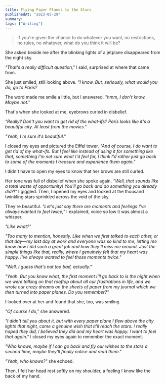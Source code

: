 ```yaml
---
title: Flying Paper Planes to the Stars
publishedAt: "2023-05-29"
summary:
tags: ["Writing"]
---
```


> If you're given the chance to do whatever you want, no restrictions, no rules, no whatever, what do you think it will be?

She asked beside me after the blinking lights of a jetplane disappeared from the night sky.

_"That's a really difficult question,"_ 
I said, surprised at where that came from.

She just smiled, still looking above. 
_"I know. But, seriously, what would you do, go to Paris?_

The word made me smile a little, but I answered, 
_"hmm, I don't know. Maybe not."_

That's when she looked at me, eyebrows curled in disbelief. 

_"Really? Don't you want to get rid of the what-ifs? Paris looks like it's a beautiful city. At least from the movies."_

_"Yeah, I'm sure it's beautiful."_

I closed my eyes and pictured the Eiffel tower. _"And of course, I do want to get rid of my what-ifs. But I feel like instead of using it for something like that, something I'm not sure what I'd feel for, I think I'd rather just go back to some of the moments I treasure and experience them again."_

I didn't have to open my eyes to know that her brows are still curled. 

Her tone was full of disbelief when she spoke again. _"Well, that sounds like a total waste of opportunity! You'll go back and do something you already did?!"_
I giggled. Then, I opened my eyes and looked at the thousand twinkling stars sprinkled across the void of the sky. 

They're beautiful.
_"Let's just say there are moments and feelings I've always wanted to feel twice,"_ I explained, voice so low it was almost a whisper.

_"Like what?"_

_"Too many to mention, honestly. Like when we first talked to each other, or that day—my last day at work and everyone was so kind to me, letting me know how I did such a great job and how they'll miss me around. Just the simple things like that, really, where I genuinely felt that my heart was happy. I've always wanted to feel those moments twice."_

_"Well, I guess that's not too bad, actually."_

_"Yeah. But you know what, the first moment I'll go back to is the night when we were talking on that rooftop about all our frustrations in life, and we wrote our crazy dreams on the sheets of paper from my journal which we then turned into paper planes. Do you remember?"_

I looked over at her and found that she, too, was smiling.

_"Of course I do,"_ she answered.

_"I didn't tell you about it, but with every paper plane I flew above the city lights that night, came a genuine wish that it'll reach the stars. I really hoped they did, I believed they did and my heart was happy. I want to feel that again."_ I closed my eyes again to remember the exact moment. 

_"Who knows, maybe if I can go back and fly our wishes to the stars a second time, maybe they'll finally notice and read them."_

_"Yeah, who knows?"_  she echoed. 

Then, I felt her head rest softly on my shoulder, a feeling I know like the back of my hand.